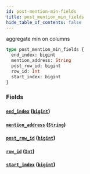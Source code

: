 ```yaml
---
id: post-mention-min-fields
title: post_mention_min_fields
hide_table_of_contents: false
---
```


aggregate min on columns

```graphql
type post_mention_min_fields {
  end_index: bigint
  mention_address: String
  post_row_id: bigint
  row_id: Int
  start_index: bigint
}
```

### Fields

#### [`end_index`](#) ([`bigint`](/07-graphql/scalars/bigint))

#### [`mention_address`](#) ([`String`](/07-graphql/scalars/string))

#### [`post_row_id`](#) ([`bigint`](/07-graphql/scalars/bigint))

#### [`row_id`](#) ([`Int`](/07-graphql/scalars/int))

#### [`start_index`](#) ([`bigint`](/07-graphql/scalars/bigint))
